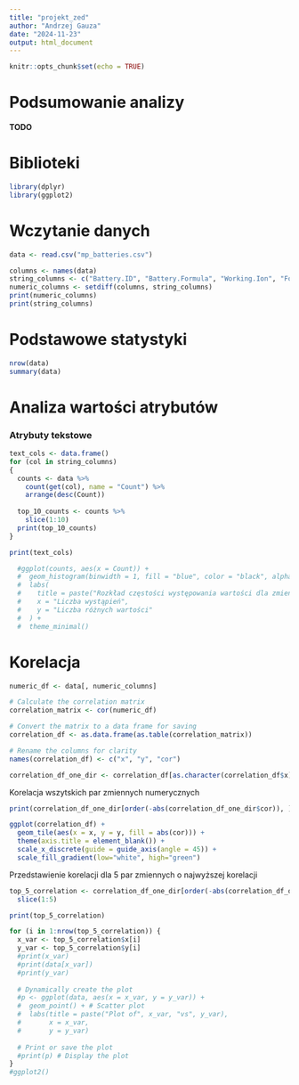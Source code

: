 ```yaml
---
title: "projekt_zed"
author: "Andrzej Gauza"
date: "2024-11-23"
output: html_document
---
```


```r
knitr::opts_chunk$set(echo = TRUE)
```

# Podsumowanie analizy
**TODO**

# Biblioteki
``` r
library(dplyr)
library(ggplot2)
```

# Wczytanie danych
``` r
data <- read.csv("mp_batteries.csv")

columns <- names(data)
string_columns <- c("Battery.ID", "Battery.Formula", "Working.Ion", "Formula.Charge", "Formula.Discharge")
numeric_columns <- setdiff(columns, string_columns)
print(numeric_columns)
print(string_columns)
```

# Podstawowe statystyki
```r
nrow(data)
summary(data)
```

# Analiza wartości atrybutów
### Atrybuty tekstowe
```r
text_cols <- data.frame()
for (col in string_columns)
{
  counts <- data %>%
    count(get(col), name = "Count") %>%
    arrange(desc(Count))
  
  top_10_counts <- counts %>%
    slice(1:10)
  print(top_10_counts)
}

print(text_cols)
```

```r
  #ggplot(counts, aes(x = Count)) +
  #  geom_histogram(binwidth = 1, fill = "blue", color = "black", alpha = 0.7) +
  #  labs(
  #    title = paste("Rozkład częstości występowania wartości dla zmiennej ", col),
  #    x = "Liczba wystąpień",
  #    y = "Liczba różnych wartości"
  #  ) +
  #  theme_minimal()
```

# Korelacja
```r
numeric_df <- data[, numeric_columns]

# Calculate the correlation matrix
correlation_matrix <- cor(numeric_df)

# Convert the matrix to a data frame for saving
correlation_df <- as.data.frame(as.table(correlation_matrix))

# Rename the columns for clarity
names(correlation_df) <- c("x", "y", "cor")

correlation_df_one_dir <- correlation_df[as.character(correlation_df$x) < as.character(correlation_df$y), ]
```

Korelacja wszytskich par zmiennych numerycznych
```r
print(correlation_df_one_dir[order(-abs(correlation_df_one_dir$cor)), ])
```

```r
ggplot(correlation_df) +
  geom_tile(aes(x = x, y = y, fill = abs(cor))) +
  theme(axis.title = element_blank()) +
  scale_x_discrete(guide = guide_axis(angle = 45)) +
  scale_fill_gradient(low="white", high="green")
```

Przedstawienie korelacji dla 5 par zmiennych o najwyższej korelacji
```r
top_5_correlation <- correlation_df_one_dir[order(-abs(correlation_df_one_dir$cor)), ] %>%
  slice(1:5)

print(top_5_correlation)

for (i in 1:nrow(top_5_correlation)) {
  x_var <- top_5_correlation$x[i]
  y_var <- top_5_correlation$y[i]
  #print(x_var)
  #print(data[x_var])
  #print(y_var)
  
  # Dynamically create the plot
  #p <- ggplot(data, aes(x = x_var, y = y_var)) +
  #  geom_point() + # Scatter plot
  #  labs(title = paste("Plot of", x_var, "vs", y_var),
  #       x = x_var,
  #       y = y_var)
  
  # Print or save the plot
  #print(p) # Display the plot
}
#ggplot2()
```

